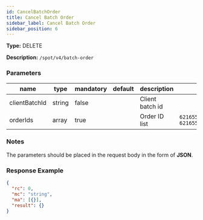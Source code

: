 ```yaml
---
id: CancelBatchOrder
title: Cancel Batch Order
sidebar_label: Cancel Batch Order
sidebar_position: 6
---
```


**Type:** DELETE

**Description:** `/spot/v4/batch-order`

### Parameters

| name | type | mandatory | default | description | ranges |
| --- | --- | --- | --- | --- | --- |
| clientBatchId | string | false |  | Client batch id |  |
| orderIds | array | true |  | Order ID list | `6216559590087220004, 6216559590087220005` |

### Notes

The parameters should be placed in the request body in the form of **JSON**.

### Response Example

```json title="Response"
{
  "rc": 0,
  "mc": "string",
  "ma": [{}],
  "result": {}
}
```

